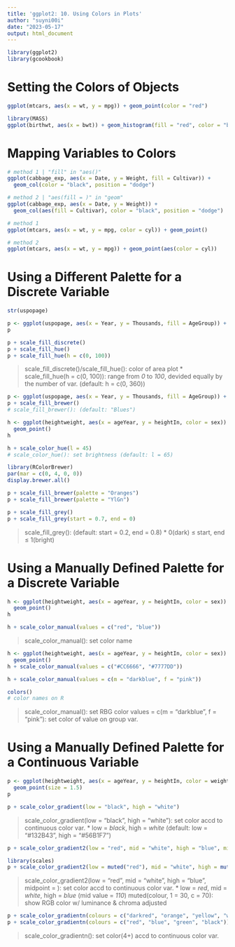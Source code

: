 ```yaml
---
title: 'ggplot2: 10. Using Colors in Plots'
author: "suyni00i"
date: "2023-05-17"
output: html_document
---
```


```r
library(ggplot2)
library(gcookbook)
```

# Setting the Colors of Objects
```r
ggplot(mtcars, aes(x = wt, y = mpg)) + geom_point(color = "red")
```

```r
library(MASS)
ggplot(birthwt, aes(x = bwt)) + geom_histogram(fill = "red", color = "black")
```

# Mapping Variables to Colors
```r
# method 1 | "fill" in "aes()"
ggplot(cabbage_exp, aes(x = Date, y = Weight, fill = Cultivar)) +
  geom_col(color = "black", position = "dodge")
```

```r
# method 2 | "aes(fill = )" in "geom"
ggplot(cabbage_exp, aes(x = Date, y = Weight)) +
  geom_col(aes(fill = Cultivar), color = "black", position = "dodge")
```

```r
# method 1
ggplot(mtcars, aes(x = wt, y = mpg, color = cyl)) + geom_point()
```

```r
# method 2
ggplot(mtcars, aes(x = wt, y = mpg)) + geom_point(aes(color = cyl))
```

# Using a Different Palette for a Discrete Variable
```r
str(uspopage)
```

```r
p <- ggplot(uspopage, aes(x = Year, y = Thousands, fill = AgeGroup)) + geom_area()
p
```

```r
p + scale_fill_discrete()
p + scale_fill_hue()
p + scale_fill_hue(h = c(0, 100))
```
> scale_fill_discrete()/scale_fill_hue(): color of area plot
* scale_fill_hue(h = c(0, 100)): range from _0_ to _100_, devided equally by the number of var. (default: h = c(0, 360))

```r
p <- ggplot(uspopage, aes(x = Year, y = Thousands, fill = AgeGroup)) + geom_area()
p + scale_fill_brewer()
# scale_fill_brewer(): (default: "Blues")
```

```r
h <- ggplot(heightweight, aes(x = ageYear, y = heightIn, color = sex)) +
  geom_point()
h
```

```r
h + scale_color_hue(l = 45)
# scale_color_hue(): set brightness (default: l = 65)
```

```r
library(RColorBrewer)
par(mar = c(0, 4, 0, 0))
display.brewer.all()
```

```r
p + scale_fill_brewer(palette = "Oranges")
p + scale_fill_brewer(palette = "YlGn")
```

```r
p + scale_fill_grey()
p + scale_fill_grey(start = 0.7, end = 0)
```
> scale_fill_grey(): (default: start = 0.2, end = 0.8)
* 0(dark) ≤ start, end ≤ 1(bright)

# Using a Manually Defined Palette for a Discrete Variable
```r
h <- ggplot(heightweight, aes(x = ageYear, y = heightIn, color = sex)) +
  geom_point()
h
```

```r
h + scale_color_manual(values = c("red", "blue"))
```
> scale_color_manual(): set color name

```r
h <- ggplot(heightweight, aes(x = ageYear, y = heightIn, color = sex)) +
  geom_point()
h + scale_color_manual(values = c("#CC6666", "#7777DD"))
```

```r
h + scale_color_manual(values = c(m = "darkblue", f = "pink"))
```

```r
colors()
# color names on R
```
> scale_color_manual(): set RBG color
> values = c(m = "darkblue", f = "pink"): set color of value on group var.

# Using a Manually Defined Palette for a Continuous Variable
```r
p <- ggplot(heightweight, aes(x = ageYear, y = heightIn, color = weightLb)) +
  geom_point(size = 1.5)
p
```

```r
p + scale_color_gradient(low = "black", high = "white")
```
> scale_color_gradient(low = "black", high = "white"): set color accd to continuous color var.
* low = _black_, high = _white_ (default: low = "#132B43", high = "#56B1F7")

```r
p + scale_color_gradient2(low = "red", mid = "white", high = "blue", midpoint = 110)
```

```r
library(scales)
p + scale_color_gradient2(low = muted("red"), mid = "white", high = muted("blue"), midpoint = 110)
```
> scale_color_gradient2(low = "red", mid = "white", high = "blue", midpoint = ): set color accd to continuous color var.
* low = _red_, mid = _white_, high = _blue_ (mid value = _110_)
> muted(colour, 1 = 30, c = 70): show RGB color w/ luminance & chroma adjusted

```r
p + scale_color_gradientn(colours = c("darkred", "orange", "yellow", "white"))
p + scale_color_gradientn(colours = c("red", "blue", "green", "black"))
```
> scale_color_gradientn(): set color(4+) accd to continuous color var.